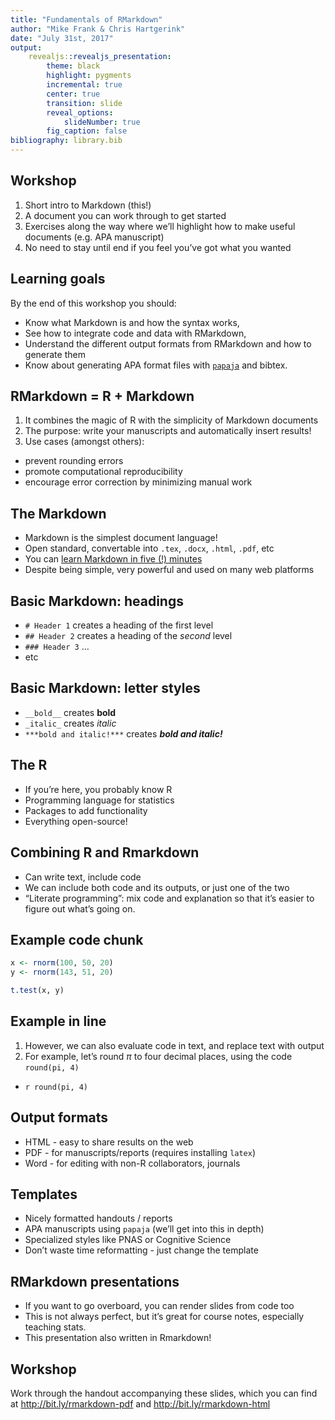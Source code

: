 ```yaml
---
title: "Fundamentals of RMarkdown"
author: "Mike Frank & Chris Hartgerink"
date: "July 31st, 2017"
output:
    revealjs::revealjs_presentation:
        theme: black
        highlight: pygments
        incremental: true
        center: true
        transition: slide
        reveal_options:
            slideNumber: true
        fig_caption: false
bibliography: library.bib
---
```


## Workshop

1. Short intro to Markdown (this!)
2. A document you can work through to get started
3. Exercises along the way where we'll highlight how to make useful documents (e.g. APA manuscript)
4. No need to stay until end if you feel you've got what you wanted

## Learning goals

By the end of this workshop you should:

* Know what Markdown is and how the syntax works, 
* See how to integrate code and data with RMarkdown, 
* Understand the different output formats from RMarkdown and how to generate them
* Know about generating APA format files with [`papaja`](https://github.com/crsh/papaja) and bibtex.

## RMarkdown = R + Markdown

1. It combines the magic of R with the simplicity of Markdown documents
1. The purpose: write your manuscripts and automatically insert results!
1. Use cases (amongst others):
  * prevent rounding errors
  * promote computational reproducibility
  * encourage error correction by minimizing manual work

## The Markdown

- Markdown is the simplest document language!
- Open standard, convertable into `.tex`, `.docx`, `.html`, `.pdf`, etc
- You can [learn Markdown in five (!) minutes](https://learnxinyminutes.com/docs/markdown/)
- Despite being simple, very powerful and used on many web platforms

## Basic Markdown: headings

- `# Header 1` creates a heading of the first level
- `## Header 2` creates a heading of the _second_ level
- `### Header 3` ...
- etc

## Basic Markdown: letter styles

- `__bold__` creates __bold__
- `_italic_` creates _italic_
- `***bold and italic!***` creates ***bold and italic!***

## The R

- If you're here, you probably know R
- Programming language for statistics
- Packages to add functionality
- Everything open-source!

## Combining R and Rmarkdown

- Can write text, include code
- We can include both code and its outputs, or just one of the two
- "Literate programming": mix code and explanation so that it's easier to figure out what's going on.

## Example code chunk

```r
x <- rnorm(100, 50, 20)
y <- rnorm(143, 51, 20)

t.test(x, y)
```

## Example in line

1. However, we can also evaluate code in text, and replace text with output
1. For example, let's round $\pi$ to four decimal places, using the code `round(pi, 4)`
  * `r round(pi, 4)`

<!-- ## RMarkdown is more powerful -->

<!-- - It's not just about individual results.  -->
<!-- - Ensures data preparation, analysis code is IN the manuscript -->
<!-- - Plus: Don't make all those tables and figures manually! :-) -->

## Output formats

- HTML - easy to share results on the web 
- PDF - for manuscripts/reports (requires installing `latex`)
- Word - for editing with non-R collaborators, journals

## Templates

- Nicely formatted handouts / reports
- APA manuscripts using `papaja` (we'll get into this in depth)
- Specialized styles like PNAS or Cognitive Science
- Don't waste time reformatting - just change the template

## RMarkdown presentations

- If you want to go overboard, you can render slides from code too
- This is not always perfect, but it's great for course notes, especially teaching stats.
- This presentation also written in Rmarkdown!

## Workshop

Work through the handout accompanying these slides, which you can find at [http://bit.ly/rmarkdown-pdf](https://bit.ly/rmarkdown-pdf) and [http://bit.ly/rmarkdown-html](https://bit.ly/rmarkdown-html)
